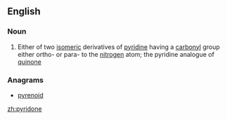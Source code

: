 ==English==

===Noun===
{{wikipedia}}
{{en-noun}}

# {{context|organic compound}} Either of two [[isomeric]] derivatives of [[pyridine]] having a [[carbonyl]] group either ortho- or para- to the [[nitrogen]] atom; the pyridine analogue of [[quinone]]

===Anagrams===
* [[pyrenoid#English|pyrenoid]]

[[zh:pyridone]]